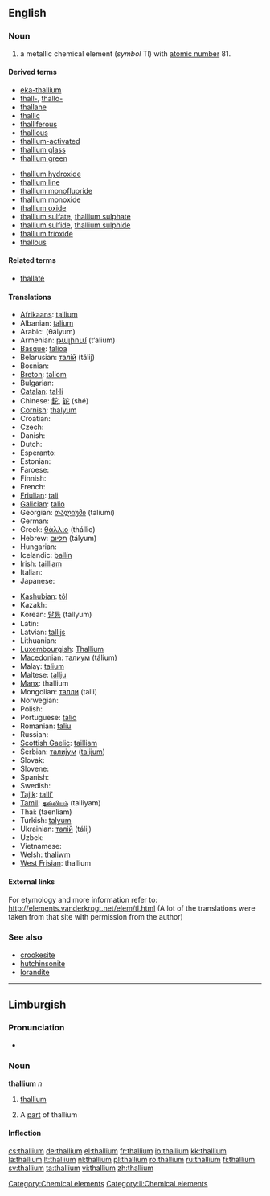 {{also|Thallium}}
==English==
{{elements|Tl|mercury|Hg|lead|Pb}}

===Noun===
{{en-noun|-}}
{{wikipedia}}

# a metallic chemical element (''symbol'' Tl) with [[atomic number]] 81.

====Derived terms====
{{top2}}
* [[eka-thallium]]
* [[thall-]], [[thallo-]]
* [[thallane]]
* [[thallic]]
* [[thalliferous]]
* [[thallious]]
* [[thallium-activated]]
* [[thallium glass]]
* [[thallium green]]
{{mid2}}
* [[thallium hydroxide]]
* [[thallium line]]
* [[thallium monofluoride]]
* [[thallium monoxide]]
* [[thallium oxide]]
* [[thallium sulfate]], [[thallium sulphate]]
* [[thallium sulfide]], [[thallium sulphide]]
* [[thallium trioxide]]
* [[thallous]]
{{bottom}}

====Related terms====
* [[thallate]]

====Translations====
{{trans-top|chemical element}}
* [[Afrikaans]]: [[tallium]]
* Albanian: [[talium]]
* Arabic: {{Arab|[[ثاليوم]]}} (θályum) {{m}}
* Armenian: [[թալիում]] (t‘alium)
* [[Basque]]: [[talioa]]
* Belarusian: [[талiй]] (tálij) {{m}}
* Bosnian: {{t-|bs|talij}}
* [[Breton]]: [[taliom]]
* Bulgarian: {{t-|bg|таллий|m|tr=tállij|sc=Cyrl}}
* [[Catalan]]: [[tal·li]]
* Chinese: [[鉈]], [[铊]] (shé)
* [[Cornish]]: [[thalyum]]
* Croatian: {{t-|hr|talij}}
* Czech: {{t+|cs|thallium}}
* Danish: {{t-|da|thallium}}
* Dutch: {{t+|nl|thallium|n}}
* Esperanto: {{t-|eo|talio|xs=Esperanto}}
* Estonian: {{t-|et|tallium}}
* Faroese: {{t-|fo|thallium|xs=Faroese}}
* Finnish: {{t+|fi|tallium}}
* French: {{t+|fr|thallium|m}}
* [[Friulian]]: [[tali]]
* [[Galician]]: [[talio]]
* Georgian: [[თალიუმი]] (taliumi)
* German: {{t+|de|Thallium|n}}
* Greek: [[θάλλιο]] (thállio) {{n}}
* Hebrew: [[תליום]] (tályum)
* Hungarian: {{t+|hu|tallium}}
* Icelandic: [[þallín]]
* Irish: [[tailliam]]
* Italian: {{t-|it|tallio|m}}
* Japanese: {{t+|ja|タリウム|tr=tariumu|sc=Jpan}}
{{trans-mid}}
* [[Kashubian]]: [[tôl]]
* Kazakh: {{t-|kk|таллий|tr=tallii|sc=Cyrl|xs=Kazakh}}
* Korean: [[탈륨]] (tallyum)
* Latin: {{t+|la|thallium}}
* Latvian: [[tallijs]]
* Lithuanian: {{t+|lt|talis|xs=Lithuanian}}
* [[Luxembourgish]]: [[Thallium]]
* [[Macedonian]]: [[талиум]] (tálium)
* Malay: [[talium]]
* Maltese: [[tallju]]
* [[Manx]]: thallium
* Mongolian: [[талли]] (talli)
* Norwegian: {{t-|no|thallium}}
* Polish: {{t+|pl|tal|m}}
* Portuguese: [[tálio]] {{m}}
* Romanian: [[taliu]] {{n}}
* Russian: {{t+|ru|таллий|m|tr=tállij|sc=Cyrl}}
* [[Scottish Gaelic]]: [[tailliam]]
* Serbian: [[талиjум]] ([[talijum]]) {{m}}
* Slovak: {{t-|sk|thallium}}
* Slovene: {{t+|sl|talij}}
* Spanish: {{t+|es|talio|m}}
* Swedish: {{t+|sv|tallium}}
* [[Tajik]]: [[talli']]
* [[Tamil]]: [[தல்லியம்]] (talliyam)
* Thai: {{Thai|[[แทลเลียม]]}} (taenliam)
* Turkish: [[talyum]]
* Ukrainian: [[талiй]] (tálij) {{m}}
* Uzbek: {{t-|uz|таллий|tr=talliy|sc=Cyrl|xs=Uzbek}}
* Vietnamese: {{t+|vi|tali|xs=Vietnamese}}
* Welsh: [[thaliwm]]
* [[West Frisian]]: thallium
{{trans-bottom}}

====External links====
For etymology and more information refer to:
http://elements.vanderkrogt.net/elem/tl.html
(A lot of the translations were taken from that site with permission from the author)

===See also===
* [[crookesite]]
* [[hutchinsonite]]
* [[lorandite]]

[[Category:Chemical elements]]

----

==Limburgish==

===Pronunciation===
* {{IPA|[ˈðɑ˦ʎɔ˧m]|lang=li}}

===Noun===
'''thallium''' ''n''

# {{uncountable|lang=li}} [[thallium#English|thallium]]
# A [[part]] of thallium

====Inflection====
{{li-noun-um|thalli}}

[[Category:li:Chemical elements]]

[[cs:thallium]]
[[de:thallium]]
[[el:thallium]]
[[fr:thallium]]
[[io:thallium]]
[[kk:thallium]]
[[la:thallium]]
[[lt:thallium]]
[[nl:thallium]]
[[pl:thallium]]
[[ro:thallium]]
[[ru:thallium]]
[[fi:thallium]]
[[sv:thallium]]
[[ta:thallium]]
[[vi:thallium]]
[[zh:thallium]]